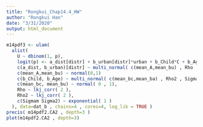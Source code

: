 ```yaml
---
title: "Rongkui_Chap14.4_HW"
author: "Rongkui Han"
date: "3/31/2020"
output: html_document
---
```


```r
m14pdf3 <- ulam(
  alist(
    U ~ dbinom(1, p),
    logit(p) <- a_dist[distr] + b_urban[distr]*urban + b_Child*C + b_Age*A ,
    c(a_dist, b_urban)[distr] ~ multi_normal( c(mean_A,mean_bu) , Rho , Sigma ),
    c(mean_A,mean_bu) ~ normal(0,1)
    c(b_Child, b_Age) ~ multi_normal( c(mean_bc,mean_ba) , Rho2 , Sigma2 ),
    c(mean_bc, mean_bu) ~ normal( 0 , 1),
    Rho ~ lkj_corr( 2 ),
    Rho2 ~ lkj_corr( 2 ),
    c(Sigmam Sigma2) ~ exponential( 1 )
  ), data=dat_b , chains=4 , cores=4, log_lik = TRUE )
precis( m14pdf2.CA2 , depth=3 )
plot(m14pdf2.CA2 , depth=3)
```

